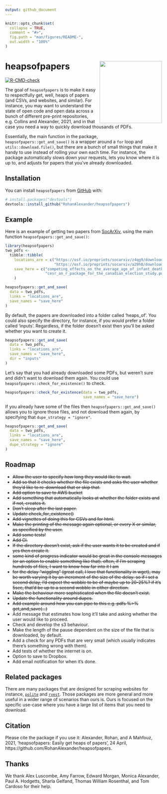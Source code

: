 ```yaml
---
output: github_document
---
```


<!-- README.md is generated from README.Rmd. Please edit that file -->

```r
knitr::opts_chunk$set(
  collapse = TRUE,
  comment = "#>",
  fig.path = "man/figures/README-",
  out.width = "100%"
)
```

# heapsofpapers <img src="man/figures/IMG_0864.png" align="right" height="200" />

<!-- badges: start -->
[![R-CMD-check](https://github.com/RohanAlexander/heapsofpapers/workflows/R-CMD-check/badge.svg)](https://github.com/RohanAlexander/heapsofpapers/actions)
<!-- badges: end -->

The goal of `heapsofpapers` is to make it easy to respectfully get, well, heaps of papers (and CSVs, and websites, and similar). For instance, you may want to understand the state of open code and open data across a bunch of different pre-print repositories, e.g. Collins and Alexander, 2021, and in that case you need a way to quickly download thousands of PDFs.

Essentially, the main function in the package, `heapsofpapers::get_and_save()` is a wrapper around a `for` loop and `utils::download.file()`, but there are a bunch of small things that make it handy to use instead of rolling your own each time. For instance, the package automatically slows down your requests, lets you know where it is up to, and adjusts for papers that you've already downloaded.


## Installation

You can install `heapsofpapers` from [GitHub](https://github.com/) with:

```r
# install.packages("devtools")
devtools::install_github("RohanAlexander/heapsofpapers")
```

## Example

Here is an example of getting two papers from [SocArXiv](https://osf.io/preprints/socarxiv), using the main function `heapsofpapers::get_and_save()`:

```r
library(heapsofpapers)
two_pdfs <-
  tibble::tibble(
    locations_are = c("https://osf.io/preprints/socarxiv/z4qg9/download",
                      "https://osf.io/preprints/socarxiv/a29h8/download"),
    save_here = c("competing_effects_on_the_average_age_of_infant_death.pdf",
                  "cesr_an_r_package_for_the_canadian_election_study.pdf")
    )

heapsofpapers::get_and_save(
  data = two_pdfs,
  links = "locations_are",
  save_names = "save_here"
)
```

By default, the papers are downloaded into a folder called 'heaps_of'. You could also specify the directory, for instance, if you would prefer a folder called 'inputs'. Regardless, if the folder doesn't exist then you'll be asked whether you want to create it.

```r
heapsofpapers::get_and_save(
  data = two_pdfs,
  links = "locations_are",
  save_names = "save_here",
  dir = "inputs"
)
```

Let's say that you had already downloaded some PDFs, but weren't sure and didn't want to download them again. You could use `heapsofpapers::check_for_existence()` to check.

```r
heapsofpapers::check_for_existence(data = two_pdfs, 
                                   save_names = "save_here")
```

If you already have some of the files then `heapsofpapers::get_and_save()` allows you to ignore those files, and not download them again, by specifying that `dupe_strategy = "ignore"`. 

```r
heapsofpapers::get_and_save(
  data = two_pdfs,
  links = "locations_are",
  save_names = "save_here",
  dupe_strategy = "ignore"
)
```





## Roadmap

- ~~Allow the user to specify how long they would like to wait.~~
- ~~Add so that it checks whether the file exists and asks the user whether they'd like to re-download that or skip that.~~
- ~~Add option to save to AWS bucket~~
- ~~Add something that automatically looks at whether the folder exists and if not, creates it.~~
- ~~Don't sleep after the last paper.~~
- ~~Update check_for_existence()~~
- ~~Add vignettes of doing this for CSVs and for html.~~
- ~~Make the printing of the message again optional, or every X or similar, as specified by the user.~~
- ~~Add some tests!~~
- ~~Add CI.~~
- ~~If the directory doesn't exist, ask if the user wants it to be created and if yes then create it.~~
- ~~some kind of progress indicator would be great in the console messages (or an option to enable something like that). often, if I'm scraping hundreds of files, I want to know how far into it I am~~
- ~~for the delay "wiggling" (great call, I love that functionality in wget), may be worth varying it by an increment of the size of the delay. so if i set a second delay, I'd expect the wobble to be of maybe up to 20-25%? if it's 5sec, that'd be up to a second wobble in either direction.~~
- ~~Make the behaviour more sophisticated when the file doesn't exist.~~
- ~~Update the functionality around dupes.~~
- ~~Add example around how you can pipe to this e.g. pdfs %>% get_and_save(…)~~
- Add message that estimates how long it'll take and asking whether the user would like to proceed.
- Check and develop the s3 behaviour.
- Make the length of the pause dependent on the size of the file that is downloaded, by default.
- Add a check for any PDFs that are very small (which usually indicates there's something wrong with them).
- Add tests of whether the internet is on.
- Option to save to Dropbox.
- Add email notification for when it's done.



## Related packages

There are many packages that are designed for scraping websites for instance, [`polite`](https://dmi3kno.github.io/polite/) and [`rvest`](https://rvest.tidyverse.org/). Those packages are more general and more useful in a wider range of scenarios than ours is. Ours is focused on the specific use-case where you have a large list of items that you need to download.


## Citation

Please cite the package if you use it: Alexander, Rohan, and A Mahfouz, 2021, 'heapsofpapers: Easily get heaps of papers', 24 April, https://github.com/RohanAlexander/heapsofpapers.

## Thanks

We thank Alex Luscombe, Amy Farrow, Edward Morgan, Monica Alexander, Paul A. Hodgetts, Sharla Gelfand, Thomas William Rosenthal, and Tom Cardoso for their help.



